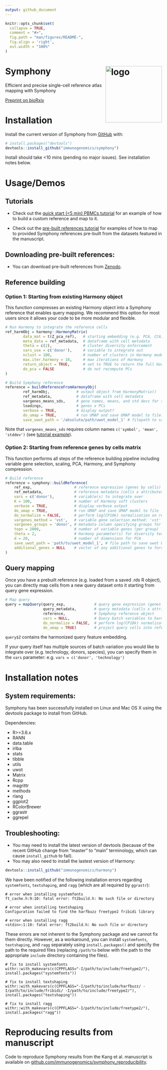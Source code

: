 ```yaml
---
output: github_document
---
```


<!-- README.md is generated from README.Rmd. Please edit that file -->

```r
knitr::opts_chunk$set(
  collapse = TRUE,
  comment = "#>",
  fig.path = "man/figures/README-",
  fig.align = 'right',
  out.width = "100%"
)
```

# Symphony <img src="man/figures/symphony_logo.png" alt="logo" width="181" align="right"/>

<!-- badges: start -->
<!-- badges: end -->

Efficient and precise single-cell reference atlas mapping with Symphony

[Preprint on bioRxiv](https://www.biorxiv.org/content/10.1101/2020.11.18.389189v2)

# Installation

Install the current version of Symphony from [GitHub](https://github.com/) with:

``` r
# install.packages("devtools")
devtools::install_github("immunogenomics/symphony")
```
Install should take <10 mins (pending no major issues). See installation notes below.

# Usage/Demos
## Tutorials

* Check out the [quick start (<5 min) PBMCs tutorial](https://github.com/immunogenomics/symphony/blob/main/vignettes/pbmcs_tutorial.ipynb/) for an example of how to build a custom reference and map to it.

* Check out the [pre-built references tutorial](https://github.com/immunogenomics/symphony/blob/main/vignettes/prebuilt_references_tutorial.ipynb) for examples of how to map to provided Symphony references pre-built from the datasets featured in the manuscript.

## Downloading pre-built references: 

* You can download pre-built references from [Zenodo](https://zenodo.org/record/5090425).


## Reference building

### Option 1: Starting from existing Harmony object

This function compresses an existing Harmony object into a Symphony reference that enables query mapping. We recommend this option for most users since it allows your code to be more modular and flexible.

```r

# Run Harmony to integrate the reference cells
ref_harmObj = harmony::HarmonyMatrix(
        data_mat = t(Z_pca_ref),   # starting embedding (e.g. PCA, CCA) of cells
        meta_data = ref_metadata,  # dataframe with cell metadata
        theta = c(2),              # cluster diversity enforcement
        vars_use = c('donor'),     # variable to integrate out
        nclust = 100,              # number of clusters in Harmony model
        max.iter.harmony = 10,     # max iterations of Harmony
        return_object = TRUE,      # set to TRUE to return the full Harmony object
        do_pca = FALSE             # do not recompute PCs
)

# Build Symphony reference
reference = buildReferenceFromHarmonyObj(
        ref_harmObj,            # output object from HarmonyMatrix()
        ref_metadata,           # dataframe with cell metadata
        vargenes_means_sds,     # gene names, means, and std devs for scaling
        loadings,               # genes x PCs
        verbose = TRUE,         # display output?
        do_umap = TRUE,         # run UMAP and save UMAP model to file?
        save_uwot_path = '/absolute/path/uwot_model_1' # filepath to save UMAP model)
```
Note that `vargenes_means_sds` requires column names `c('symbol', 'mean', 'stddev')` (see [tutorial example](https://github.com/immunogenomics/symphony/blob/main/vignettes/pbmcs_tutorial.ipynb/)). 

### Option 2: Starting from reference genes by cells matrix

This function performs all steps of the reference building pipeline including variable gene selection, scaling, PCA, Harmony, and Symphony compression.

```r
# Build reference
reference = symphony::buildReference(
    ref_exp,                   # reference expression (genes by cells)
    ref_metadata,              # reference metadata (cells x attributes)
    vars = c('donor'),         # variable(s) to integrate over
    K = 100,                   # number of Harmony soft clusters
    verbose = TRUE,            # display verbose output
    do_umap = TRUE,            # run UMAP and save UMAP model to file
    do_normalize = FALSE,      # perform log(CP10k) normalization on reference expression
    vargenes_method = 'vst',   # variable gene selection method: 'vst' or 'mvp'
    vargenes_groups = 'donor', # metadata column specifying groups for variable gene selection within each group
    topn = 2000,               # number of variable genes (per group)
    theta = 2,                 # Harmony parameter(s) for diversity term
    d = 20,                    # number of dimensions for PCA
    save_uwot_path = 'path/to/uwot_model_1', # file path to save uwot UMAP model
    additional_genes = NULL    # vector of any additional genes to force include
)

```

## Query mapping
Once you have a prebuilt reference (e.g. loaded from a saved .rds R object), you can directly map cells from a new query dataset onto it starting from query gene expression.

```r
# Map query
query = mapQuery(query_exp,             # query gene expression (genes x cells)
                 query_metadata,        # query metadata (cells x attributes)
                 reference,             # Symphony reference object
                 vars = NULL,           # Query batch variables to harmonize over (NULL treats query as one batch)
                 do_normalize = FALSE,  # perform log(CP10k) normalization on query (set to FALSE if already normalized)
                 do_umap = TRUE)        # project query cells into reference UMAP
```

`query$Z` contains the harmonized query feature embedding.

If your query itself has multiple sources of batch variation you would like to integrate over (e.g. technology, donors, species), you can specify them in the `vars` parameter: e.g. `vars = c('donor', 'technology')`

# Installation notes
## System requirements:

Symphony has been successfully installed on Linux and Mac OS X using the devtools package to install from GitHub. 

Dependencies:

* R>=3.6.x
* RANN
* data.table
* irlba
* stats
* tibble
* utils
* uwot
* Matrix
* Rcpp
* magrittr
* methods
* rlang
* ggplot2
* RColorBrewer
* ggrastr
* ggrepel


## Troubleshooting:

* You may need to install the latest version of devtools (because of the recent GitHub change from "master" to "main" terminology, which can cause `install_github` to fail).
* You may also need to install the lastest version of Harmony:

``` r
devtools::install_github("immunogenomics/harmony")
```

We have been notified of the following installation errors regarding `systemfonts`, `textshaping`, and `ragg` (which are all required by `ggrastr`):
```
# error when installing systemfonts
ft_cache.h:9:10: fatal error: ft2build.h: No such file or directory

# error when installing textshaping
Configuration failed to find the harfbuzz freetype2 fribidi library

# error when installing ragg
<stdin>:1:10: fatal error: ft2build.h: No such file or directory
```

These errors are not inherent to the Symphony package and we cannot fix them directly. However, as a workaround, you can install `systemfonts`, `textshaping`, and `ragg` separately using `install.packages()` and specify the path to the required files (replacing `/path/to` below with the path to the appropriate `include` directory containing the files).

```
# fix to install systemfonts
withr::with_makevars(c(CPPFLAGS="-I/path/to/include/freetype2/"), install.packages("systemfonts"))

# fix to install textshaping
withr::with_makevars(c(CPPFLAGS="-I/path/to/include/harfbuzz/ -I/path/to/include/fribidi/ -I/path/to/include/freetype2/"), install.packages("textshaping"))

# fix to install ragg
withr::with_makevars(c(CPPFLAGS="-I/path/to/include/freetype2/"), install.packages("ragg"))

```

# Reproducing results from manuscript
Code to reproduce Symphony results from the Kang et al. manuscript is available on [github.com/immunogenomics/symphony_reproducibility](https://github.com/immunogenomics/symphony_reproducibility).
